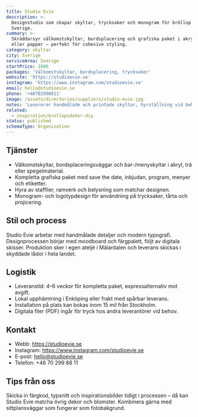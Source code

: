 ```yaml
---
title: Studio Evie
description: >-
  Designstudio som skapar skyltar, trycksaker och monogram för bröllop över hela
  Sverige.
summary: >-
  Skräddarsyr välkomstskyltar, bordsplacering och grafiska paket i akryl, trä
  eller papper – perfekt för cohesive styling.
category: skyltar
city: Sverige
serviceArea: Sverige
startPrice: 1800
packages: 'Välkomstskyltar, bordsplacering, trycksaker'
website: 'https://studioevie.se'
instagram: 'https://www.instagram.com/studioevie.se'
email: hello@studioevie.se
phone: '+46702998811'
image: /assets/directories/suppliers/studio-evie.jpg
notes: 'Levererar handmålade och printade skyltar, hyrställning vid behov'
related:
  - inspiration/brollopsdekor-diy
status: published
schemaType: Organization
---
```


## Tjänster

- Välkomstskyltar, bordsplaceringsväggar och bar-/menyskyltar i akryl, trä eller spegelmaterial.
- Kompletta grafiska paket med save the date, inbjudan, program, menyer och etiketter.
- Hyra av stafflier, ramverk och belysning som matchar designen.
- Monogram- och logotypdesign för användning på trycksaker, tårta och projicering.

## Stil och process

Studio Evie arbetar med handmålade detaljer och modern typografi. Designprocessen börjar med moodboard och färgpalett, följt av digitala skisser. Produktion sker i egen ateljé i Mälardalen och leverans skickas i skyddade lådor i hela landet.

## Logistik

- Leveranstid: 4–6 veckor för kompletta paket, expressalternativ mot avgift.
- Lokal upphämtning i Enköping eller frakt med spårbar leverans.
- Installation på plats kan bokas inom 15 mil från Stockholm.
- Digitala filer (PDF) ingår för tryck hos andra leverantörer vid behov.

## Kontakt

- Webb: https://studioevie.se
- Instagram: https://www.instagram.com/studioevie.se
- E-post: hello@studioevie.se
- Telefon: +46 70 299 88 11

## Tips från oss

Skicka in färgkod, typsnitt och inspirationsbilder tidigt i processen – då kan Studio Evie matcha övrig dekor och blomster. Kombinera gärna med sittplansväggar som fungerar som fotobakgrund.
